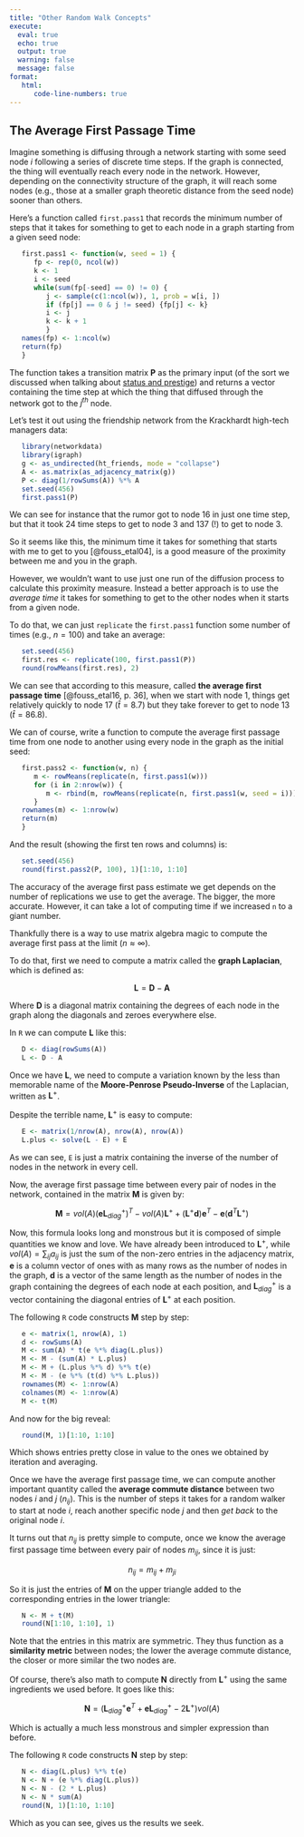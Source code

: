 ```yaml
---
title: "Other Random Walk Concepts"
execute: 
  eval: true
  echo: true
  output: true
  warning: false
  message: false
format: 
   html:
      code-line-numbers: true
---
```


## The Average First Passage Time

Imagine something is diffusing through a network starting with some seed node $i$ following a series of discrete time steps. If the graph is connected, the thing will eventually reach every node in the network. However, depending on the connectivity structure of the graph, it will reach some nodes (e.g., those at a smaller graph theoretic distance from the seed node) sooner than others. 

Here's a function called `first.pass1` that records the minimum number of steps that it takes for something to get to each node in a graph starting from a given seed node:

```r
   first.pass1 <- function(w, seed = 1) {
      fp <- rep(0, ncol(w))
      k <- 1
      i <- seed
      while(sum(fp[-seed] == 0) != 0) {
         j <- sample(c(1:ncol(w)), 1, prob = w[i, ]) 
         if (fp[j] == 0 & j != seed) {fp[j] <- k}
         i <- j
         k <- k + 1
         }
   names(fp) <- 1:ncol(w)
   return(fp)
   }
```

The function takes a transition matrix $\mathbf{P}$ as the primary input (of the sort we discussed when talking about [status and prestige](#prestige.qmd)) and returns a vector containing the time step at which the thing that diffused through the network got to the $j^{th}$ node.

Let's test it out using the friendship network from the Krackhardt high-tech managers data:

```r
   library(networkdata)
   library(igraph)
   g <- as_undirected(ht_friends, mode = "collapse")
   A <- as.matrix(as_adjacency_matrix(g))
   P <- diag(1/rowSums(A)) %*% A    
   set.seed(456)
   first.pass1(P)
```

We can see for instance that the rumor got to node 16 in just one time step, but that it took 24 time steps to get to node 3 and 137 (!) to get to node 3.

So it seems like this, the minimum time it takes for something that starts with me to get to you [@fouss_etal04], is a good measure of the proximity between me and you in the graph. 

However, we wouldn't want to use just one run of the diffusion process to calculate this proximity measure. Instead a better approach is to use the *average time* it takes for something to get to the other nodes when it starts from a given node. 

To do that, we can just `replicate` the `first.pass1` function some number of times (e.g., $n = 100$) and take an average:

```r
   set.seed(456)
   first.res <- replicate(100, first.pass1(P))
   round(rowMeans(first.res), 2)
```

We can see that according to this measure, called **the average first passage time** [@fouss_etal16, p. 36], when we start with node 1, things get relatively quickly to node 17 ($\hat{t} = 8.7$) but they take forever to get to node 13 ($\hat{t} = 86.8$).

We can of course, write a function to compute the average first passage time from one node to another using every node in the graph as the initial seed:

```r
   first.pass2 <- function(w, n) {
      m <- rowMeans(replicate(n, first.pass1(w)))
      for (i in 2:nrow(w)) {
         m <- rbind(m, rowMeans(replicate(n, first.pass1(w, seed = i))))
      }
   rownames(m) <- 1:nrow(w)
   return(m)
   }
```

And the result (showing the first ten rows and columns) is:

```r
   set.seed(456)
   round(first.pass2(P, 100), 1)[1:10, 1:10]
```

The accuracy of the average first pass estimate we get depends on the number of replications we use to get the average. The bigger, the more accurate. However, it can take a lot of computing time if we increased `n` to a giant number.

Thankfully there is a way to use matrix algebra magic to compute the average first pass at the limit ($n \approx \infty$).

To do that, first we need to compute a matrix called the **graph Laplacian**, which is defined as:

$$
\mathbf{L} = \mathbf{D} - \mathbf{A}
$$

Where $\mathbf{D}$ is a diagonal matrix containing the degrees of each node in the graph along the diagonals and zeroes everywhere else. 

In `R` we can compute $\mathbf{L}$ like this:

```r
   D <- diag(rowSums(A))
   L <- D - A
```

Once we have $\mathbf{L}$, we need to compute a variation known by the less than memorable name of the **Moore-Penrose Pseudo-Inverse** of the Laplacian, written as $\mathbf{L}^+$. 

Despite the terrible name, $\mathbf{L}^+$ is easy to compute:

```r
   E <- matrix(1/nrow(A), nrow(A), nrow(A))
   L.plus <- solve(L - E) + E
```

As we can see, `E` is just a matrix containing the inverse of the number of nodes in the network in every cell. 

Now, the average first passage time between every pair of nodes in the network, contained in the matrix $\mathbf{M}$ is given by:

$$
\mathbf{M} = vol(A)(\mathbf{e}\mathbf{L}^+_{diag})^T - vol(A)\mathbf{L}^+ + (\mathbf{L}^+\mathbf{d})\mathbf{e}^T -\mathbf{e}(\mathbf{d}^T\mathbf{L}^+)
$$

Now, this formula looks long and monstrous but it is composed of simple quantities we know and love. We have already been introduced to $\mathbf{L}^+$, while $vol(A) = \sum_{ij} a_{ij}$ is just the sum of the non-zero entries in the adjacency matrix, $\mathbf{e}$ is a column vector of ones with as many rows as the number of nodes in the graph, $\mathbf{d}$ is a vector of the same length as the number of nodes in the graph containing the degrees of each node at each position, and $\mathbf{L}^+_{diag}$ is a vector containing the diagonal entries of $\mathbf{L}^+$ at each position. 

The following `R` code constructs $\mathbf{M}$ step by step:

```r
   e <- matrix(1, nrow(A), 1)
   d <- rowSums(A)
   M <- sum(A) * t(e %*% diag(L.plus))
   M <- M - (sum(A) * L.plus)
   M <- M + (L.plus %*% d) %*% t(e)
   M <- M - (e %*% (t(d) %*% L.plus))
   rownames(M) <- 1:nrow(A)
   colnames(M) <- 1:nrow(A)
   M <- t(M)
```

And now for the big reveal:

```r
   round(M, 1)[1:10, 1:10]
```

Which shows entries pretty close in value to the ones we obtained by iteration and averaging. 

Once we have the average first passage time, we can compute another important quantity called the **average commute distance** between two nodes $i$ and $j$ ($n_{ij}$). This is the number of steps it takes for a random walker to start at node  $i$, reach another specific node $j$ and then *get back* to the original node $i$. 

It turns out that $n_{ij}$ is pretty simple to compute, once we know the average first passage time between every pair of nodes $m_{ij}$, since it is just:

$$
   n_{ij} = m_{ij} + m_{ji}
$$

So it is just the entries of $\mathbf{M}$ on the upper triangle added to the corresponding entries in the lower triangle:

```r
   N <- M + t(M)
   round(N[1:10, 1:10], 1)
```

Note that the entries in this matrix are symmetric. They thus function as a **similarity metric** between nodes; the lower the average commute distance, the closer or more similar the two nodes are. 

Of course, there's also math to compute $\mathbf{N}$ directly from $\mathbf{L}^+$ using the same ingredients we used before. It goes like this:

$$
\mathbf{N} = (\mathbf{L}^+_{diag}\mathbf{e}^T + \mathbf{e}\mathbf{L}^+_{diag} - 2\mathbf{L}^+)vol(A)
$$

Which is actually a much less monstrous and simpler expression than before. 


The following `R` code constructs $\mathbf{N}$ step by step:

```r
   N <- diag(L.plus) %*% t(e)
   N <- N + (e %*% diag(L.plus))
   N <- N - (2 * L.plus)
   N <- N * sum(A)
   round(N, 1)[1:10, 1:10]
```

Which as you can see, gives us the results we seek. 

<!--

-->


